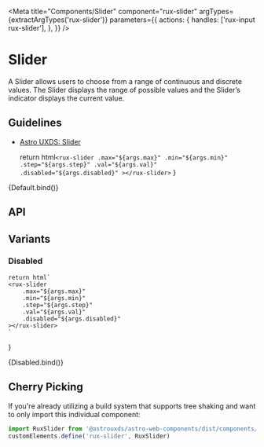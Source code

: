 
<Meta
    title="Components/Slider"
    component="rux-slider"
    argTypes={extractArgTypes('rux-slider')}
    parameters={{
        actions: {
            handles: ['rux-input rux-slider'],
        },
    }}
/>

# Slider

A Slider allows users to choose from a range of continuous and discrete values. The Slider displays the range of possible values and the Slider’s indicator displays the current value.

## Guidelines

-   [Astro UXDS: Slider](https://www.astrouxds.com/components/slider/)

    return html`
        <rux-slider
        .max="${args.max}"
        .min="${args.min}"
        .step="${args.step}"
        .val="${args.val}"
        .disabled="${args.disabled}"
        ></rux-slider>
    `
}

<Canvas>
    <Story
    name="Default"
    args={{
        max: 100,
        min: 0,
        val: 50
    }}
    >
    {Default.bind()}
    </Story>
</Canvas>

## API
<ArgsTable of="rux-slider" />

## Variants 

### Disabled

    return html`
    <rux-slider
        .max="${args.max}"
        .min="${args.min}"
        .step="${args.step}"
        .val="${args.val}"
        .disabled="${args.disabled}"
    ></rux-slider>
    `
}

<Canvas>
    <Story
        name="Disabled"
        args={{
            max: 100,
            min: 0,
            val: 50,
            disabled: true
        }}
    >
    {Disabled.bind()}
    </Story>
</Canvas>

## Cherry Picking

If you're already utilizing a build system that supports tree shaking and want to only import this individual component:

```js
import RuxSlider from '@astrouxds/astro-web-components/dist/components/rux-slider.js'
customElements.define('rux-slider', RuxSlider)
```